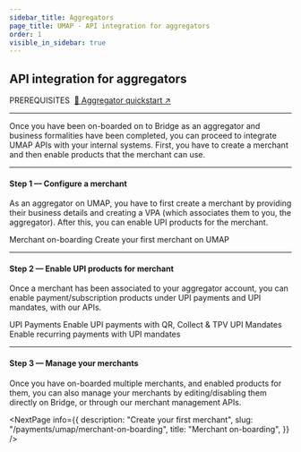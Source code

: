 ```yaml
---
sidebar_title: Aggregators
page_title: UMAP - API integration for aggregators
order: 1
visible_in_sidebar: true
---
```


## API integration for aggregators

<Text size="small" weight="600">
    PREREQUISITES&nbsp;
</Text>
<a href="/payments/umap/quickstart/aggregators" target="_blank">🌟 Aggregator quickstart ↗</a>

<hr class="primary" />

Once you have been on-boarded on to Bridge as an aggregator and business formalities have been completed, you can proceed to integrate UMAP APIs with your internal systems. First, you have to create a merchant and then enable products that the merchant can use.

<hr class="primary" />


#### Step 1 — Configure a merchant

As an aggregator on UMAP, you have to first create a merchant by providing their business details and creating a VPA (which associates them to you, the aggregator). After this, you can enable UPI products for the merchant.

<Card padding="small" shape="rounded">
    <Link href="/payments/umap/merchant-on-boarding">Merchant on-boarding</Link>
    <Text weight="400" marginTop="nano" marginBottom="none" size="small">
        Create your first merchant on UMAP
    </Text>
</Card>

<hr class="primary" />

#### Step 2 — Enable UPI products for merchant

Once a merchant has been associated to your aggregator account, you can enable payment/subscription products under UPI payments and UPI mandates, with our APIs.

<Row>
    <Portion desktopSpan="half" marginBottom="nano">
        <Card padding="small" shape="rounded">
            <Link href="payments/umap/payments">UPI Payments</Link>
            <Text
                weight="400"
                marginTop="nano"
                marginBottom="none"
                size="small"
            >
                Enable UPI payments with QR, Collect & TPV
            </Text>
        </Card>
    </Portion>
     <Portion desktopSpan="half">
        <Card padding="small" shape="rounded">
            <Link href="payments/umap/mandates">UPI Mandates</Link>
            <Text
                weight="400"
                marginTop="nano"
                marginBottom="none"
                size="small"
            >
                Enable recurring payments with UPI mandates
            </Text>
        </Card>
    </Portion>
</Row>

<hr class="primary" />

#### Step 3 — Manage your merchants

Once you have on-boarded multiple merchants, and enabled products for them, you can also manage your merchants by editing/disabling them directly on Bridge, or through our merchant management APIs.

<NextPage
    info={{
        description: "Create your first merchant",
        slug: "/payments/umap/merchant-on-boarding",
        title: "Merchant on-boarding",
    }}
/>

<WasPageHelpful />
